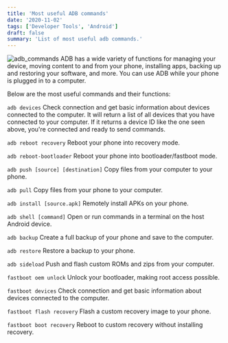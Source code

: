 ```yaml
---
title: 'Most useful ADB commands'
date: '2020-11-02'
tags: ['Developer Tools', 'Android']
draft: false
summary: 'List of most useful adb commands.'
---
```


![adb_commands](https://1.bp.blogspot.com/-93PxNAq2nWY/X6AmQbh21GI/AAAAAAAAAAs/rTvfxqB5nR8qUFpKZw54gSxXbRdhPa9-ACLcBGAsYHQ/w640-h317/most-useful-adb-commands.png)
ADB has a wide variety of functions for managing your device, moving content to and from your phone, installing apps, backing up and restoring your software, and more. You can use ADB while your phone is plugged in to a computer.

Below are the most useful commands and their functions:

`adb devices`
Check connection and get basic information about devices connected to the computer. It will return a list of all devices that you have connected to your computer. If it returns a device ID like the one seen above, you're connected and ready to send commands.

`adb reboot recovery`
Reboot your phone into recovery mode.

`adb reboot-bootloader`
Reboot your phone into bootloader/fastboot mode.

`adb push [source] [destination]`
Copy files from your computer to your phone.

`adb pull`
Copy files from your phone to your computer.

`adb install [source.apk]`
Remotely install APKs on your phone.

`adb shell [command]`
Open or run commands in a terminal on the host Android device.

`adb backup`
Create a full backup of your phone and save to the computer.

`adb restore`
Restore a backup to your phone.

`adb sideload`
Push and flash custom ROMs and zips from your computer.

`fastboot oem unlock`
Unlock your bootloader, making root access possible.

`fastboot devices`
Check connection and get basic information about devices connected to the computer.

`fastboot flash recovery`
Flash a custom recovery image to your phone.

`fastboot boot recovery`
Reboot to custom recovery without installing recovery.
